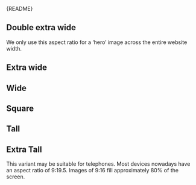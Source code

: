 
<Meta of={AspectRatioStories} />

<Markdown>{README}</Markdown>

<Primary />

<Controls />

## Double extra wide

We only use this aspect ratio for a ‘hero’ image across the entire website width.

<Canvas of={AspectRatioStories.DoubleExtraWide} />

## Extra wide

<Canvas of={AspectRatioStories.ExtraWide} />

## Wide

<Canvas of={AspectRatioStories.Wide} />

## Square

<Canvas of={AspectRatioStories.Square} />

## Tall

<Canvas of={AspectRatioStories.Tall} />

## Extra Tall

This variant may be suitable for telephones.
Most devices nowadays have an aspect ratio of 9:19.5.
Images of 9:16 fill approximately 80% of the screen.

<Canvas of={AspectRatioStories.ExtraTall} />
